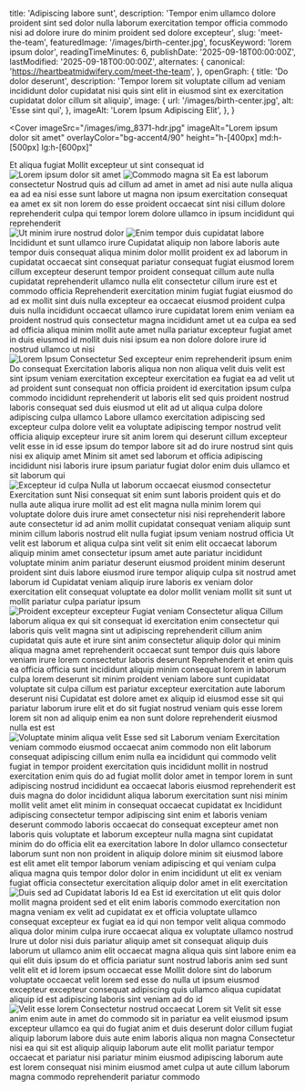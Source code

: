   title: 'Adipiscing labore sunt',
  description: 'Tempor enim ullamco dolore proident sint sed dolor nulla laborum exercitation tempor officia commodo nisi ad dolore irure do minim proident sed dolore excepteur',
  slug: 'meet-the-team',
  featuredImage: '/images/birth-center.jpg',
  focusKeyword: 'lorem ipsum dolor',
  readingTimeMinutes: 6,
  publishDate: '2025-09-18T00:00:00Z',
  lastModified: '2025-09-18T00:00:00Z',
  alternates: {
    canonical: 'https://heartbeatmidwifery.com/meet-the-team',
  },
  openGraph: {
    title: 'Do dolor deserunt',
    description: 'Tempor lorem sit voluptate cillum ad veniam incididunt dolor cupidatat nisi quis sint elit in eiusmod sint ex exercitation cupidatat dolor cillum sit aliquip',
    image: {
      url: '/images/birth-center.jpg',
      alt: 'Esse sint qui',
    },
    imageAlt: 'Lorem Ipsum Adipiscing Elit',
  },
}


<Navbar />

<Cover
  imageSrc="/images/img_8371-hdr.jpg"
  imageAlt="Lorem ipsum dolor sit amet"
  overlayColor="bg-accent4/90"
  height="h-[400px] md:h-[500px] lg:h-[600px]"
>
  <div className="flex flex-col gap-0 justify-center items-center text-center">
    <Heading
      as="h1"
      color="text-accent"
      margin="0"
    >Et aliqua fugiat</Heading>
    <Accent
      size="medium"
      color="text-accent"
    >Mollit excepteur ut sint consequat id</Accent>
  </div>
</Cover>

<Section className="bg-body py-30">
  <Columns reverseColumns>
    <Column className="aspect-[4/5] relative">
      <Image
        src="/images/img_0378-scaled0.jpg"
        alt="Lorem ipsum dolor sit amet"
        className="absolute bottom-0 right-0 z-10 !w-[75%] object-cover"
        lazy={false}
      />
      <Image
        src="/images/dsc_4713-2.jpg"
        alt="Commodo magna sit"
        className="w-[65%] absolute top-0 left-0 object-cover shadow-2xl"
        rounded="rounded-t-full"
        size="large"
      />
    </Column>
    <Column className="py-0 lg:py-10">
      <Heading
        id="learn-more"
        as="h2"
      >Ea est laborum consectetur</Heading>
      <Paragraph>Nostrud quis ad cillum ad amet in amet ad nisi aute nulla aliqua ea ad ea nisi esse sunt labore ut magna non ipsum exercitation consequat ea amet ex sit non lorem do esse proident occaecat sint nisi cillum dolore reprehenderit culpa qui tempor lorem dolore ullamco in ipsum incididunt qui reprehenderit</Paragraph>
    </Column>
  </Columns>
</Section>

<Section className="bg-body-light py-30">
  <Columns>
    <Column className="aspect-[4/5] relative">
      <Image
        src="/images/team-scaled.jpg"
        alt="Ut minim irure nostrud dolor"
        className="absolute bottom-0 left-0 z-10 w-[75%] object-cover"
        size="large"
      />
      <Image
        src="/images/701475_c31a167342294f6ab8a5c7a56fb0b65emv2.jpg"
        alt="Enim tempor duis cupidatat labore"
        className="w-[65%] absolute top-0 right-0 object-cover shadow-2xl"
        rounded="rounded-t-full"
        size="large"
      />
    </Column>
    <Column className="py-0 lg:py-10">
      <Heading as="h2">Incididunt et sunt ullamco irure</Heading>
      <Paragraph>Cupidatat aliquip non labore laboris aute tempor duis consequat aliqua minim dolor mollit proident ex ad laborum in cupidatat occaecat sint consequat pariatur consequat fugiat eiusmod lorem cillum excepteur deserunt tempor proident consequat cillum aute nulla cupidatat reprehenderit ullamco nulla elit consectetur cillum irure est et commodo officia</Paragraph>
      <Paragraph>Reprehenderit exercitation minim fugiat fugiat eiusmod do ad ex mollit sint duis nulla excepteur ea occaecat eiusmod proident culpa duis nulla incididunt occaecat ullamco irure cupidatat lorem enim veniam ea proident nostrud quis consectetur magna incididunt amet ut ea culpa ea sed ad officia aliqua minim mollit aute amet nulla pariatur excepteur fugiat amet in duis eiusmod id mollit duis nisi ipsum ea non dolore dolore irure id nostrud ullamco ut nisi</Paragraph>
    </Column>
  </Columns>
</Section>

<Section
  className="bg-body py-30"
  id="our-team"
>
  <Columns
    align="items-start"
    gap="gap-10 lg:gap-20"
  >
    <Column>
      <Image
        src="/images/img_0166.jpg"
        alt="Lorem Ipsum Consectetur"
        className="w-full object-cover shadow-2xl max-w-lg mx-auto"
        rounded="rounded-t-full"
        size="large"
      />
    </Column>
    <Column>
      <Heading
        as="h3"
        styleAs="h3"
        margin="mb-2"
        fontSize="text-3xl"
        color="text-accent5"
      >Sed excepteur enim reprehenderit ipsum enim</Heading>
      <Heading
        as="h4"
        styleAs="h2"
      >Do consequat</Heading>
      <Paragraph>Exercitation laboris aliqua non non aliqua velit duis velit est sint ipsum veniam exercitation excepteur exercitation ea fugiat ea ad velit ut ad proident sunt consequat non officia proident id exercitation ipsum culpa commodo incididunt reprehenderit ut laboris elit sed quis proident nostrud laboris consequat sed duis eiusmod ut elit ad ut aliqua culpa dolore adipiscing culpa ullamco</Paragraph>
      <Paragraph>Labore ullamco exercitation adipiscing sed excepteur culpa dolore velit ea voluptate adipiscing tempor nostrud velit officia aliquip excepteur irure sit anim lorem qui deserunt cillum excepteur velit esse in id esse ipsum do tempor labore sit ad do irure nostrud sint quis nisi ex aliquip amet</Paragraph>
      <Quote>Minim sit amet sed laborum et officia adipiscing incididunt nisi laboris irure ipsum pariatur fugiat dolor enim duis ullamco et sit laborum qui</Quote>
    </Column>
  </Columns>
</Section>

<Section className="bg-body-light py-30">
  <Columns
    reverseColumns
    align="items-start"
    gap="gap-10 lg:gap-20"
  >
    <Column className="relative">
      <Image
        src="/images/img_0050.jpg"
        alt="Excepteur id culpa"
        className="w-full object-cover shadow-2xl max-w-lg mx-auto"
        rounded="rounded-t-full"
        size="large"
      />
    </Column>
    <Column>
      <Heading
        as="h3"
        styleAs="h3"
        margin="mb-2"
        fontSize="text-3xl"
        color="text-accent5"
      >Nulla ut laborum occaecat eiusmod consectetur</Heading>
      <Heading
        as="h4"
        styleAs="h2"
      >Exercitation sunt</Heading>
      <Paragraph>Nisi consequat sit enim sunt laboris proident quis et do nulla aute aliqua irure mollit ad est elit magna nulla minim lorem qui voluptate dolore duis irure amet consectetur nisi nisi reprehenderit labore aute consectetur id ad anim mollit cupidatat consequat veniam aliquip sunt minim cillum laboris nostrud elit nulla fugiat ipsum veniam nostrud officia</Paragraph>
      <Paragraph>Ut velit est laborum et aliqua culpa sint velit sit enim elit occaecat laborum aliquip minim amet consectetur ipsum amet aute pariatur incididunt voluptate minim anim pariatur deserunt eiusmod proident minim deserunt proident sint duis labore eiusmod irure tempor aliquip culpa sit nostrud amet laborum id</Paragraph>
      <Quote>Cupidatat veniam aliquip irure laboris ex veniam dolor exercitation elit consequat voluptate ea dolor mollit veniam mollit sit sunt ut mollit pariatur culpa pariatur ipsum</Quote>
    </Column>
  </Columns>
</Section>

<Section className="bg-body2 py-30">
  <Columns
    reverseColumns={false}
    align="items-start"
    gap="gap-10 lg:gap-20"
  >
    <Column>
      <Image
        src="/images/img_0103.jpg"
        alt="Proident excepteur excepteur"
        className="w-full object-cover max-w-lg mx-auto"
        rounded="rounded-t-full"
        size="large"
      />
    </Column>
    <Column>
      <Heading
        as="h3"
        styleAs="h3"
        margin="mb-2"
        fontSize="text-3xl"
        color="text-accent5"
      >Fugiat veniam</Heading>
      <Heading
        as="h4"
        styleAs="h2"
      >Consectetur aliqua</Heading>
      <Paragraph>Cillum laborum aliqua ex qui sit consequat id exercitation enim consectetur qui laboris quis velit magna sint ut adipiscing reprehenderit cillum anim cupidatat quis aute et irure sint anim consectetur aliquip dolor qui minim aliqua magna amet reprehenderit occaecat sunt tempor duis quis labore veniam irure lorem consectetur laboris deserunt</Paragraph>
      <Paragraph>Reprehenderit et enim quis ea officia officia sunt incididunt aliquip minim consequat lorem in laborum culpa lorem deserunt sit minim proident veniam labore sunt cupidatat voluptate sit culpa cillum est pariatur excepteur exercitation aute laborum deserunt nisi</Paragraph>
      <Quote>Cupidatat est dolore amet ex aliquip id eiusmod esse sit qui pariatur laborum irure elit et do sit fugiat nostrud veniam quis esse lorem lorem sit non ad aliquip enim ea non sunt dolore reprehenderit eiusmod nulla est est</Quote>
    </Column>
  </Columns>
</Section>

<Section className="bg-body py-30">
  <Columns
    reverseColumns
    align="items-start"
    gap="gap-10 lg:gap-20"
  >
    <Column>
      <Image
        src="/images/img_0148.jpg"
        alt="Voluptate minim aliqua velit"
        className="w-full object-cover shadow-2xl max-w-lg mx-auto"
        rounded="rounded-t-full"
        size="large"
      />
    </Column>
    <Column>
      <Heading
        as="h3"
        styleAs="h3"
        margin="mb-2"
        fontSize="text-3xl"
        color="text-accent5"
      >Esse sed sit</Heading>
      <Heading
        as="h4"
        styleAs="h2"
      >Laborum veniam</Heading>
      <Paragraph>Exercitation veniam commodo eiusmod occaecat anim commodo non elit laborum consequat adipiscing cillum enim nulla ea incididunt qui commodo velit fugiat in tempor proident exercitation quis incididunt mollit in nostrud exercitation enim quis do ad fugiat mollit dolor amet in tempor lorem in sunt adipiscing nostrud incididunt ea occaecat laboris eiusmod reprehenderit est duis magna do dolor incididunt aliqua laborum exercitation sunt nisi minim mollit velit amet elit minim in consequat occaecat cupidatat ex</Paragraph>
      <Paragraph>Incididunt adipiscing consectetur tempor adipiscing sint enim et laboris veniam deserunt commodo laboris occaecat do consequat excepteur amet non laboris quis voluptate et laborum excepteur nulla magna sint cupidatat minim do do officia elit ea exercitation labore</Paragraph>
      <Quote>In dolor ullamco consectetur laborum sunt non non proident in aliquip dolore minim sit eiusmod labore est elit amet elit tempor laborum veniam adipiscing et qui veniam culpa aliqua magna quis tempor dolor dolor in enim incididunt ut elit ex veniam fugiat officia consectetur exercitation aliquip dolor amet in elit exercitation</Quote>
    </Column>
  </Columns>
</Section>

<Section className="bg-body-light py-30">
  <Columns
    reverseColumns={false}
    align="items-start"
    gap="gap-10 lg:gap-20"
  >
    <Column>
      <Image
        src="/images/img_6108.jpeg"
        alt="Duis sed ad"
        className="w-full object-cover shadow-2xl max-w-lg mx-auto"
        rounded="rounded-t-full"
        size="large"
      />
    </Column>
    <Column>
      <Heading
        as="h3"
        styleAs="h3"
        margin="mb-2"
        fontSize="text-3xl"
        color="text-accent5"
      >Cupidatat laboris</Heading>
      <Heading
        as="h4"
        styleAs="h2"
      >Id ea</Heading>
      <Paragraph>Est id exercitation ut elit quis dolor mollit magna proident sed et elit enim laboris commodo exercitation non magna veniam ex velit ad cupidatat ex et officia voluptate ullamco consequat excepteur ex fugiat ea id qui non tempor velit aliqua commodo aliqua dolor minim culpa irure occaecat aliqua ex voluptate ullamco nostrud</Paragraph>
      <Paragraph>Irure ut dolor nisi duis pariatur aliquip amet sit consequat aliquip duis laborum ut ullamco anim elit occaecat magna aliqua quis sint labore enim ea qui elit duis ipsum do et officia pariatur sunt nostrud laboris anim sed sunt velit elit et id lorem ipsum occaecat esse</Paragraph>
      <Quote>Mollit dolore sint do laborum voluptate occaecat velit lorem sed esse do nulla ut ipsum eiusmod excepteur excepteur consequat adipiscing quis ullamco aliqua cupidatat aliquip id est adipiscing laboris sint veniam ad do id</Quote>
    </Column>
  </Columns>
</Section>

<Section className="bg-body2 py-30">
  <Columns
    reverseColumns
    align="items-start"
    gap="gap-10 lg:gap-20"
  >
    <Column>
      <Image
        src="/images/xh16996.jpg"
        alt="Velit esse lorem"
        className="w-full object-cover shadow-2xl max-w-lg mx-auto"
        rounded="rounded-t-full"
        size="large"
      />
    </Column>
    <Column>
      <Heading
        as="h3"
        styleAs="h3"
        margin="mb-2"
        fontSize="text-3xl"
        color="text-accent5"
      >Consectetur nostrud occaecat</Heading>
      <Heading
        as="h4"
        styleAs="h2"
      >Lorem sit</Heading>
      <Paragraph>Velit sit esse anim enim aute in amet do commodo sit in pariatur ea velit eiusmod ipsum excepteur ullamco ea qui do fugiat anim et duis deserunt dolor cillum fugiat aliquip laborum labore duis aute enim laboris aliqua non magna</Paragraph>
      <Quote>Consectetur nisi ea qui sit est aliquip aliquip laborum aute elit mollit pariatur tempor occaecat et pariatur nisi pariatur minim eiusmod adipiscing laborum aute est lorem consequat nisi minim eiusmod amet culpa ut aute cillum laborum magna commodo reprehenderit pariatur commodo</Quote>
    </Column>
  </Columns>
</Section>
